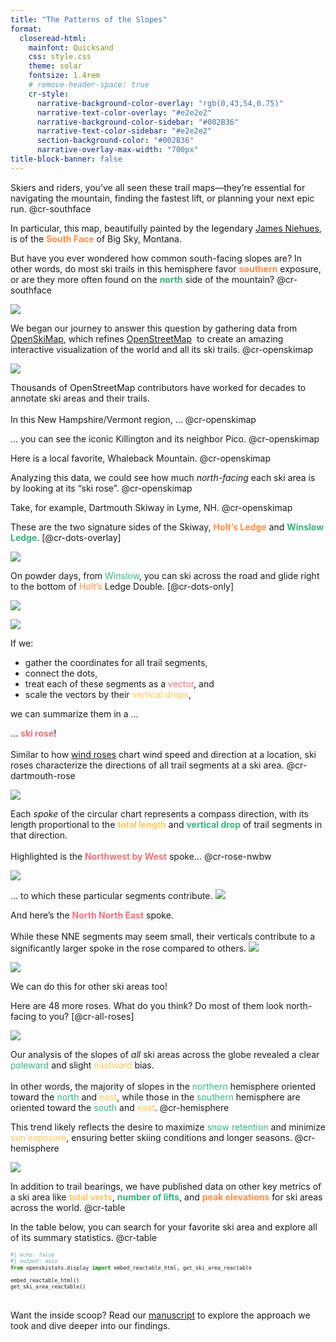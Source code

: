 ```yaml
---
title: "The Patterns of the Slopes"
format: 
  closeread-html:
    mainfont: Quicksand
    css: style.css
    theme: solar
    fontsize: 1.4rem
    # remove-header-space: true
    cr-style:
      narrative-background-color-overlay: "rgb(0,43,54,0.75)"
      narrative-text-color-overlay: "#e2e2e2"
      narrative-background-color-sidebar: "#002B36"
      narrative-text-color-sidebar: "#e2e2e2"
      section-background-color: "#002B36"
      narrative-overlay-max-width: "700px"
title-block-banner: false
---
```


:::{.cr-section}
Skiers and riders, you’ve all seen these trail maps—they're essential for navigating the mountain, finding the fastest lift, or planning your next epic run. @cr-southface

In particular, this map, beautifully painted by the legendary [James Niehues](https://en.wikipedia.org/wiki/James_Niehues), is of the <span style="color: #FF8C42;">**South Face**</span> of Big Sky, Montana.

But have you ever wondered how common south-facing slopes are? In other words, do most ski trails in this hemisphere favor <span style="color: #FF8C42;">**southern**</span> exposure, or are they more often found on the <span style="color: #36B37E;">**north**</span> side of the mountain?
@cr-southface

:::{#cr-southface}
![](https://www.myskimaps.com/Ski-Maps/USA/Big-Sky-South-Face-Ski-Trail-Map-2019.jpg)
:::
:::

::::{.cr-section layout="overlay-center"}
We began our journey to answer this question by gathering data from [OpenSkiMap](https://openskimap.org/), which refines [OpenStreetMap](https://www.openstreetmap.org/) 
to create an amazing interactive visualization of the world and all its ski trails. 
@cr-openskimap

:::{#cr-openskimap}
![](https://github-production-user-asset-6210df.s3.amazonaws.com/1679452/396745694-77bce463-d4df-40f2-9966-6da2b1676739.jpg?X-Amz-Algorithm=AWS4-HMAC-SHA256&X-Amz-Credential=AKIAVCODYLSA53PQK4ZA%2F20241218%2Fus-east-1%2Fs3%2Faws4_request&X-Amz-Date=20241218T150000Z&X-Amz-Expires=300&X-Amz-Signature=6919c8b7c1c274ff9315d898136bf3cd1bacb5343660b5b55959d973f91bedd5&X-Amz-SignedHeaders=host)
:::

Thousands of OpenStreetMap contributors have worked for decades to annotate ski areas and their trails.<br><br>
In this New Hampshire/Vermont region, ...
@cr-openskimap


... you can see the iconic Killington and its neighbor Pico. 
[@cr-openskimap]{scale-by="3" pan-to="97%, -50%"}

Here is a local favorite, Whaleback Mountain.
[@cr-openskimap]{scale-by="3" pan-to="-90%, -85%"}


Analyzing this data, we could see how much *north-facing* each ski area is by looking at its "ski rose".
@cr-openskimap

Take, for example, Dartmouth Skiway in Lyme, NH.
[@cr-openskimap]{scale-by="5" pan-to="-200%, 140%"}

::::

::::{.cr-section}
These are the two signature sides of the Skiway, <span style="color: #FF8C42;">**Holt's Ledge**</span> and <span style="color: #36B37E;">**Winslow Ledge**</span>.
[@cr-dots-overlay]


:::{#cr-dots-overlay}
![](../images/dots_overlay.png)
:::

On powder days, from <span style="color: #36B37E;">Winslow</span>, you can ski across the road
and glide right to the bottom of <span style="color: #FF8C42;">Holt's</span> Ledge Double.
[@cr-dots-only]

:::{#cr-dots-only}
![](../images/dots_only.png)
:::

:::{#cr-segments}
![](../images/segments_plot.png)
:::

:::{focus-on="cr-segments"}
If we:

- gather the coordinates for all trail segments,
- connect the dots,
- treat each of these segments as a <span style="color: #f07178;">vector</span>, and
- scale the vectors by their <span style="color: #FFC857;">vertical drops</span>,

we can summarize them in a ...
:::

::::
<div style="--cr-narrative-sidebar-width: 3fr;">
::::{.cr-section}
... <span style="color: #f07178;">**ski rose**</span>!<br><br>
Similar to how [wind roses](https://en.wikipedia.org/wiki/Wind_rose) chart wind speed and direction at a location, ski roses characterize the directions of all trail segments at a ski area. 
@cr-dartmouth-rose


:::{#cr-dartmouth-rose}
![](../images/dartmouth_rose.png)
:::

Each *spoke* of the circular chart represents a compass direction, with its length proportional to the <span style="color: #FFC857;">**total length**</span> and <span style="color: #36B37E;">**vertical drop**</span> of trail segments in that direction.<br><br>
Highlighted is the <span style="color: #f07178;">**Northwest by West**</span> spoke...
@cr-rose-nwbw


:::{#cr-rose-nwbw}
![](../images/rose_nwbw.png)
:::

:::{focus-on="cr-rose-nwbw"}
... to which these particular segments contribute.
![](../images/segments_highlight_nwbw.png)
:::

:::{focus-on="cr-rose-nne"}
And here's the <span style="color: #f07178;">**North North East**</span> spoke.<br><br>
While these NNE segments may seem small, their verticals contribute to a significantly larger spoke in the rose compared to others.
![](../images/segments_highlight_nne.png)
:::

:::{#cr-rose-nne}
![](../images/rose_nne.png)
:::

:::{focus-on="cr-rose-nne" scale-by="0.001"}
We can do this for other ski areas too!
:::

::::
</div>


::::{.cr-section}

Here are 48 more roses.
What do you think?
Do most of them look north-facing to you?
[@cr-all-roses]

:::{#cr-all-roses}
![](../images/all_roses.png)
:::

Our analysis of the slopes of *all* ski areas across the globe revealed a clear <span style="color: #36B37E;">poleward</span> and slight <span style="color: #FFC857;">eastward</span> bias.<br><br>
In other words, the majority of slopes in the <span style="color: #36B37E;">northern</span> hemisphere oriented toward the <span style="color: #36B37E;">north</span> and <span style="color: #FFC857;">east</span>,
while those in the <span style="color: #36B37E;">southern</span> hemisphere are oriented toward the <span style="color: #36B37E;">south</span> and <span style="color: #FFC857;">east</span>.
[@cr-hemisphere]{scale-by="0.8"}

This trend likely reflects the desire to maximize <span style="color: #36B37E;">snow retention</span> and minimize <span style="color: #FFC857;">sun exposure</span>, ensuring better skiing conditions and longer seasons.
[@cr-hemisphere]{scale-by="0.8"}

:::{#cr-hemisphere}
![](../images/hemisphere.png)
:::

::::



In addition to trail bearings, we have published data on other key metrics of a ski area like <span style="color: #FFC857;">**total verts**</span>, <span style="color: #36B37E;">**number of lifts**</span>, and <span style="color: #FF8C42;"> **peak elevations**</span> for ski areas across the world.
@cr-table

In the table below, you can search for your favorite ski area and explore all of its summary statistics.
@cr-table

<div style="font-family: 'Source Sans 3'; font-size: 70%;">
::: {.column-screen}
```python
#| echo: false
#| output: asis
from openskistats.display import embed_reactable_html, get_ski_area_reactable

embed_reactable_html()
get_ski_area_reactable()
```
:::
</div>

<br>
Want the inside scoop?
Read our [manuscript](/manuscript) to explore the approach we took and dive deeper into our findings.
